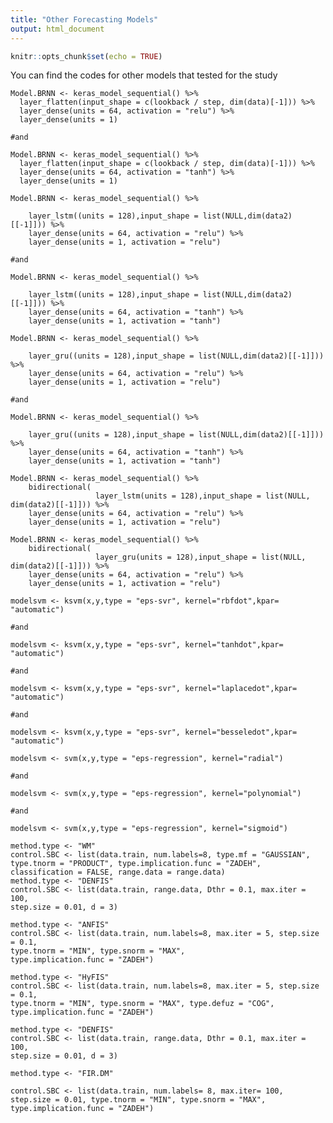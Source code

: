 ---
title: "Other Forecasting Models"
output: html_document
---

```{r setup, include=FALSE}
knitr::opts_chunk$set(echo = TRUE)
```

You can find the codes for other models that tested for the study 

```{r-Feed Forward-Neural Network}

Model.BRNN <- keras_model_sequential() %>% 
  layer_flatten(input_shape = c(lookback / step, dim(data)[-1])) %>% 
  layer_dense(units = 64, activation = "relu") %>% 
  layer_dense(units = 1)

#and

Model.BRNN <- keras_model_sequential() %>% 
  layer_flatten(input_shape = c(lookback / step, dim(data)[-1])) %>% 
  layer_dense(units = 64, activation = "tanh") %>% 
  layer_dense(units = 1)

```



```{r-LSTM-RNN}

Model.BRNN <- keras_model_sequential() %>%
    
    layer_lstm((units = 128),input_shape = list(NULL,dim(data2)[[-1]])) %>% 
    layer_dense(units = 64, activation = "relu") %>%
    layer_dense(units = 1, activation = "relu")

#and

Model.BRNN <- keras_model_sequential() %>%
    
    layer_lstm((units = 128),input_shape = list(NULL,dim(data2)[[-1]])) %>% 
    layer_dense(units = 64, activation = "tanh") %>%
    layer_dense(units = 1, activation = "tanh")

```


```{r-GRU-RNN}

Model.BRNN <- keras_model_sequential() %>%
    
    layer_gru((units = 128),input_shape = list(NULL,dim(data2)[[-1]])) %>% 
    layer_dense(units = 64, activation = "relu") %>%
    layer_dense(units = 1, activation = "relu")

#and

Model.BRNN <- keras_model_sequential() %>%
    
    layer_gru((units = 128),input_shape = list(NULL,dim(data2)[[-1]])) %>% 
    layer_dense(units = 64, activation = "tanh") %>%
    layer_dense(units = 1, activation = "tanh")

```

```{r-lstm-relu-BRNN}

Model.BRNN <- keras_model_sequential() %>%
    bidirectional(
                   layer_lstm(units = 128),input_shape = list(NULL,                                           dim(data2)[[-1]])) %>% 
    layer_dense(units = 64, activation = "relu") %>%
    layer_dense(units = 1, activation = "relu")
```

```{r-gru-BRNN}

Model.BRNN <- keras_model_sequential() %>%
    bidirectional(
                   layer_gru(units = 128),input_shape = list(NULL,                                           dim(data2)[[-1]])) %>% 
    layer_dense(units = 64, activation = "relu") %>%
    layer_dense(units = 1, activation = "relu")
```


```{r-SVR-KERNLAB Pckage}

modelsvm <- ksvm(x,y,type = "eps-svr", kernel="rbfdot",kpar= "automatic")

#and

modelsvm <- ksvm(x,y,type = "eps-svr", kernel="tanhdot",kpar= "automatic")

#and

modelsvm <- ksvm(x,y,type = "eps-svr", kernel="laplacedot",kpar= "automatic")

#and

modelsvm <- ksvm(x,y,type = "eps-svr", kernel="besseledot",kpar= "automatic")
```

```{r-SVR-E1071 Package}

modelsvm <- svm(x,y,type = "eps-regression", kernel="radial")

#and

modelsvm <- svm(x,y,type = "eps-regression", kernel="polynomial")

#and

modelsvm <- svm(x,y,type = "eps-regression", kernel="sigmoid")

```


```{r-WM-FRBS Package} 

method.type <- "WM"
control.SBC <- list(data.train, num.labels=8, type.mf = "GAUSSIAN",
type.tnorm = "PRODUCT", type.implication.func = "ZADEH",
classification = FALSE, range.data = range.data)
method.type <- "DENFIS"
control.SBC <- list(data.train, range.data, Dthr = 0.1, max.iter = 100,
step.size = 0.01, d = 3)

```


```{r-ANFIS-FRBS Package}

method.type <- "ANFIS"
control.SBC <- list(data.train, num.labels=8, max.iter = 5, step.size = 0.1,
type.tnorm = "MIN", type.snorm = "MAX",
type.implication.func = "ZADEH")

```


```{r-HyFIS-FRBS Package}

method.type <- "HyFIS"
control.SBC <- list(data.train, num.labels=8, max.iter = 5, step.size = 0.1,
type.tnorm = "MIN", type.snorm = "MAX", type.defuz = "COG",
type.implication.func = "ZADEH")

```

```{r-DENFIS-FRBS Package}

method.type <- "DENFIS"
control.SBC <- list(data.train, range.data, Dthr = 0.1, max.iter = 100,
step.size = 0.01, d = 3)

```

```{r-FIR.DM-FRBS Package}

method.type <- "FIR.DM"

control.SBC <- list(data.train, num.labels= 8, max.iter= 100, step.size = 0.01, type.tnorm = "MIN", type.snorm = "MAX", type.implication.func = "ZADEH")

```
